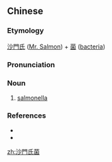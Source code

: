 {{also|沙门氏菌}}
==Chinese==
{{zh-forms|s=沙门氏菌}}

===Etymology===
[[沙]][[門]][[氏]] ([[w:Daniel Elmer Salmon|Mr. Salmon]]) + [[菌]] ([[bacteria]])

===Pronunciation===
{{zh-pron
|m=shāménshì菌
|c=saa1 mun4 si6 kwan2
|cat=n
}}

===Noun===
{{zh-noun}}

# [[salmonella]]

===References===
* {{pedialite|沙門氏菌|lang=zh}}
* {{pedialite|salmonella}}

[[zh:沙門氏菌]]